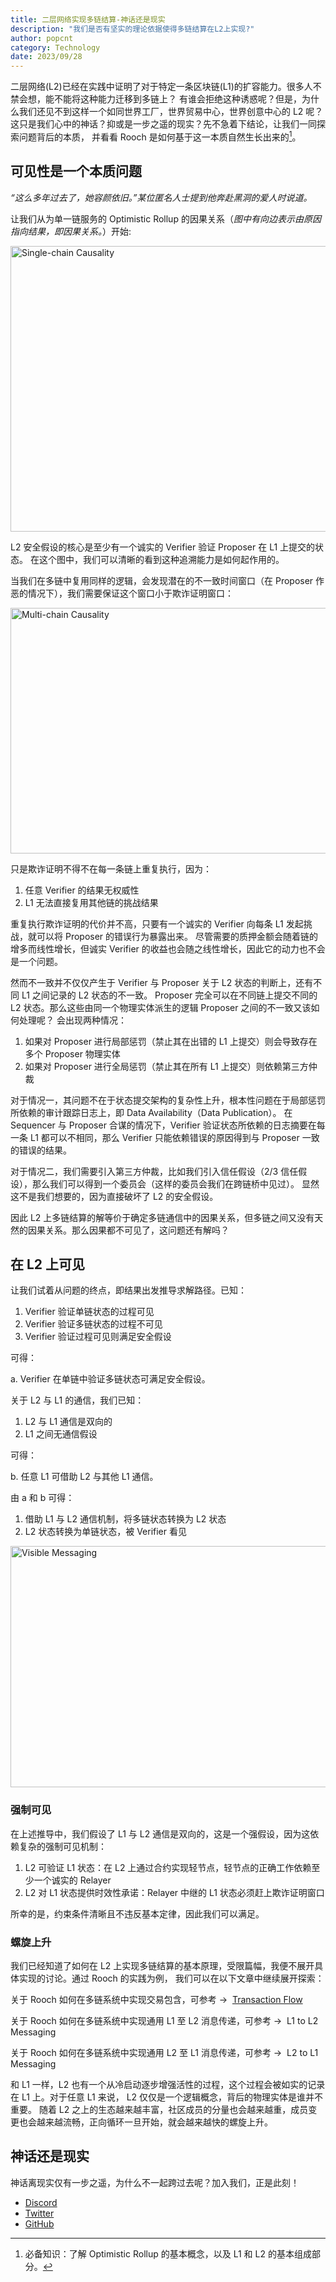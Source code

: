 ```yaml
---
title: 二层网络实现多链结算-神话还是现实
description: "我们是否有坚实的理论依据使得多链结算在L2上实现?"
author: popcnt
category: Technology
date: 2023/09/28
---
```



<PostHeader />

二层网络(L2)已经在实践中证明了对于特定一条区块链(L1)的扩容能力。很多人不禁会想，能不能将这种能力迁移到多链上？
有谁会拒绝这种诱惑呢？但是，为什么我们还见不到这样一个如同世界工厂，世界贸易中心，世界创意中心的 L2 呢？
这只是我们心中的神话？抑或是一步之遥的现实？先不急着下结论，让我们一同探索问题背后的本质，
并看看 Rooch 是如何基于这一本质自然生长出来的[^1]。

## 可见性是一个本质问题

*“这么多年过去了，她容颜依旧。”某位匿名人士提到他奔赴黑洞的爱人时说道。*

让我们从为单一链服务的 Optimistic Rollup 的因果关系（*图中有向边表示由原因指向结果，即因果关系。*）开始:

<img alt="Single-chain Causality" height="457"  width="700" src="/blog/multi-chain-myth/single-chain.jpeg"/>

L2 安全假设的核心是至少有一个诚实的 Verifier 验证 Proposer 在 L1 上提交的状态。
在这个图中，我们可以清晰的看到这种追溯能力是如何起作用的。

当我们在多链中复用同样的逻辑，会发现潜在的不一致时间窗口（在 Proposer 作恶的情况下），我们需要保证这个窗口小于欺诈证明窗口：

<img alt="Multi-chain Causality" height="393"  width="700" src="/blog/multi-chain-myth/multi-chain.jpeg"/>

只是欺诈证明不得不在每一条链上重复执行，因为：

1. 任意 Verifier 的结果无权威性
2. L1 无法直接复用其他链的挑战结果

重复执行欺诈证明的代价并不高，只要有一个诚实的 Verifier 向每条 L1 发起挑战，就可以将 Proposer 的错误行为暴露出来。
尽管需要的质押金额会随着链的增多而线性增长，但诚实 Verifier 的收益也会随之线性增长，因此它的动力也不会是一个问题。

然而不一致并不仅仅产生于 Verifier 与 Proposer 关于 L2 状态的判断上，还有不同 L1 之间记录的 L2 状态的不一致。
Proposer 完全可以在不同链上提交不同的 L2 状态。那么这些由同一个物理实体派生的逻辑 Proposer 之间的不一致又该如何处理呢？
会出现两种情况：

1. 如果对 Proposer 进行局部惩罚（禁止其在出错的 L1 上提交）则会导致存在多个 Proposer 物理实体
2. 如果对 Proposer 进行全局惩罚（禁止其在所有 L1 上提交）则依赖第三方仲裁

对于情况一，其问题不在于状态提交架构的复杂性上升，根本性问题在于局部惩罚所依赖的审计跟踪日志上，即 Data Availability（Data Publication）。
在 Sequencer 与 Proposer 合谋的情况下，Verifier 验证状态所依赖的日志摘要在每一条 L1 都可以不相同，那么 Verifier 只能依赖错误的原因得到与 Proposer 一致的错误的结果。

对于情况二，我们需要引入第三方仲裁，比如我们引入信任假设（2/3 信任假设），那么我们可以得到一个委员会（这样的委员会我们在跨链桥中见过）。
显然这不是我们想要的，因为直接破坏了 L2 的安全假设。

因此 L2 上多链结算的解等价于确定多链通信中的因果关系，但多链之间又没有天然的因果关系。那么因果都不可见了，这问题还有解吗？

## 在 L2 上可见

让我们试着从问题的终点，即结果出发推导求解路径。已知：

1. Verifier 验证单链状态的过程可见
2. Verifier 验证多链状态的过程不可见
3. Verifier 验证过程可见则满足安全假设

可得：

a. Verifier 在单链中验证多链状态可满足安全假设。

关于 L2 与 L1 的通信，我们已知：

1. L2 与 L1 通信是双向的
2. L1 之间无通信假设

可得：

b. 任意 L1 可借助 L2 与其他 L1 通信。

由 a 和 b 可得：

1. 借助 L1 与 L2 通信机制，将多链状态转换为 L2 状态
2. L2 状态转换为单链状态，被 Verifier 看见

<img alt="Visible Messaging" height="386"  width="700" src="/blog/multi-chain-myth/visible-messaging.jpeg"/>

### 强制可见

在上述推导中，我们假设了 L1 与 L2 通信是双向的，这是一个强假设，因为这依赖复杂的强制可见机制：

1. L2 可验证 L1 状态：在 L2 上通过合约实现轻节点，轻节点的正确工作依赖至少一个诚实的 Relayer
2. L2 对 L1 状态提供时效性承诺：Relayer 中继的 L1 状态必须赶上欺诈证明窗口

所幸的是，约束条件清晰且不违反基本定律，因此我们可以满足。

### 螺旋上升

我们已经知道了如何在 L2 上实现多链结算的基本原理，受限篇幅，我便不展开具体实现的讨论。通过 Rooch 的实践为例，
我们可以在以下文章中继续展开探索：

关于 Rooch 如何在多链系统中实现交易包含，可参考 →  [Transaction Flow](../learn/core-concepts/transaction/transaction-flow.zh-CN.mdx) 

关于 Rooch 如何在多链系统中实现通用 L1 至 L2 消息传递，可参考 →  L1 to L2 Messaging

关于 Rooch 如何在多链系统中实现通用 L2 至 L1 消息传递，可参考 →  L2 to L1 Messaging

和 L1 一样，L2 也有一个从冷启动逐步增强活性的过程，这个过程会被如实的记录在 L1 上。对于任意 L1 来说，
L2 仅仅是一个逻辑概念，背后的物理实体是谁并不重要。
随着 L2 之上的生态越来越丰富，社区成员的分量也会越来越重，成员变更也会越来越流畅，正向循环一旦开始，就会越来越快的螺旋上升。

## 神话还是现实

神话离现实仅有一步之遥，为什么不一起跨过去呢？加入我们，正是此刻！

* [Discord](https://discord.gg/rooch)
* [Twitter](https://twitter.com/RoochNetwork)
* [GitHub](https://github.com/rooch-network)

[^1]: 必备知识：了解 Optimistic Rollup 的基本概念，以及 L1 和 L2 的基本组成部分。

